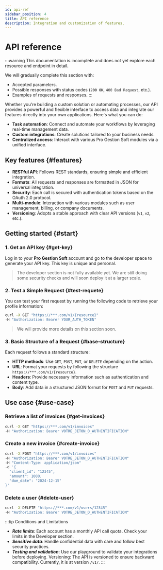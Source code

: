 ```yaml
---
id: api-ref
sidebar_position: 4
title: API reference
description: Integration and customization of features.
---
```

 

# <i class="fas fa-plug"></i> API reference

:::warning
This documentation is incomplete and does not yet explore each resource and endpoint in detail.

We will gradually complete this section with:
- Accepted parameters.
- Possible responses with status codes (`200 OK`, `400 Bad Request`, etc.).
- Examples of requests and responses.
:::

Whether you're building a custom solution or automating processes, our API provides a powerful and flexible interface to access data and integrate our features directly into your own applications. Here's what you can do:
  - **Task automation**: Connect and automate your workflows by leveraging real-time management data.
  - **Custom integrations**: Create solutions tailored to your business needs.
  - **Centralized access**: Interact with various Pro Gestion Soft modules via a unified interface.

## Key features \{#features}

- **RESTful API**: Follows REST standards, ensuring simple and efficient integration.
- **Formats**: All requests and responses are formatted in JSON for universal integration.
- **Security**: Each call is secured with authentication tokens based on the OAuth 2.0 protocol.
- **Multi-module**: Interaction with various modules such as user management, billing, or company documents.
- **Versioning**: Adopts a stable approach with clear API versions (`v1`, `v2`, etc.).


## Getting started \{#start}

### 1. Get an API key \{#get-key}  
Log in to your **Pro Gestion Soft** account and go to the developer space to generate your API key. This key is unique and personal.

> The developer section is not fully available yet. We are still doing some security checks and will soon deploy it at a larger scale.

### 2. Test a Simple Request \{#test-requete}

You can test your first request by running the following code to retrieve your profile information:

```bash
curl -X GET "https://***.com/v1/{resource}"  
-H "Authorization: Bearer YOUR_AUTH_TOKEN"
```

> We will provide more details on this section soon.

### 3. Basic Structure of a Request \{#base-structure}

Each request follows a standard structure: 

- **HTTP methods**: Use `GET`, `POST`, `PUT`, or `DELETE` depending on the action.
- **URL**: Format your requests by following the structure `https://***.com/v1/{resource}`.
- **Headers**: Provide necessary information such as authentication and content type.
- **Body**: Add data in a structured JSON format for `POST` and `PUT` requests.  


## Use case \{#use-case} 

### Retrieve a list of invoices \{#get-invoices}

```bash title="GET / Invoices"
curl -X GET "https://***.com/v1/invoices"  
-H "Authorization: Bearer VOTRE_JETON_D_AUTHENTIFICATION"
```

### Create a new invoice \{#create-invoice}

```bash title="POST / Invoices"
curl -X POST "https://***.com/v1/invoices"  
-H "Authorization: Bearer VOTRE_JETON_D_AUTHENTIFICATION"  
-H "Content-Type: application/json"  
-d '{
  "client_id": "12345",
  "amount": 1000,
  "due_date": "2024-12-15"
}'
```

### Delete a user \{#delete-user}

```bash title="DELETE / Users"
curl -X DELETE "https://***.com/v1/users/12345"  
-H "Authorization: Bearer VOTRE_JETON_D_AUTHENTIFICATION"
```

:::tip Conditions and Limitations
- ***Rate limits***: Each account has a monthly API call quota. Check your limits in the Developer section.
- ***Sensitive data***: Handle confidential data with care and follow best security practices.
- ***Testing and validation***: Use our playground to validate your integrations before deploying.
Versioning: The API is versioned to ensure backward compatibility. Currently, it is at version `/v1/`. 
:::
